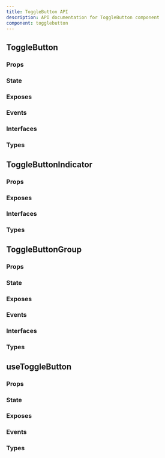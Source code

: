 ```yaml
---
title: ToggleButton API
description: API documentation for ToggleButton component
component: togglebutton
---
```


## ToggleButton

### Props

<DocTable name="ToggleButton" category="api" type="props" />

### State

<DocTable name="ToggleButton" category="api" type="state" />

### Exposes

<DocTable name="ToggleButton" category="api" type="exposes" />

### Events

<DocTable name="ToggleButton" category="api" type="events" />

### Interfaces

<DocTable name="ToggleButton" category="api" type="interfaces" />

### Types

<DocTable name="ToggleButton" category="api" type="types" />

## ToggleButtonIndicator

### Props

<DocTable name="ToggleButtonIndicator" category="api" type="props" />

### Exposes

<DocTable name="ToggleButtonIndicator" category="api" type="exposes" />

### Interfaces

<DocTable name="ToggleButtonIndicator" category="api" type="interfaces" />

### Types

<DocTable name="ToggleButtonIndicator" category="api" type="types" />

## ToggleButtonGroup

### Props

<DocTable name="ToggleButtonGroup" category="api" type="props" />

### State

<DocTable name="ToggleButtonGroup" category="api" type="state" />

### Exposes

<DocTable name="ToggleButtonGroup" category="api" type="exposes" />

### Events

<DocTable name="ToggleButtonGroup" category="api" type="events" />

### Interfaces

<DocTable name="ToggleButtonGroup" category="api" type="interfaces" />

### Types

<DocTable name="ToggleButtonGroup" category="api" type="types" />

## useToggleButton

### Props

<DocTable name="useToggleButton" category="api" type="props" />

### State

<DocTable name="useToggleButton" category="api" type="state" />

### Exposes

<DocTable name="useToggleButton" category="api" type="exposes" />

### Events

<DocTable name="useToggleButton" category="api" type="events" />

### Types

<DocTable name="useToggleButton" category="api" type="types" />

